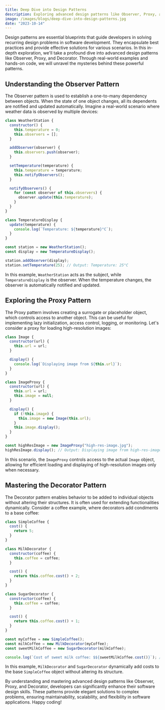 ```yaml
---
title: Deep Dive into Design Patterns
description: Exploring advanced design patterns like Observer, Proxy, and Decorator with real-world examples and use cases.
image: /images/blogs/deep-dive-into-design-patterns.jpg
date: "2023-10-14"
---
```


Design patterns are essential blueprints that guide developers in solving recurring design problems in software development. They encapsulate best practices and provide effective solutions for various scenarios. In this in-depth exploration, we'll take a profound dive into advanced design patterns like Observer, Proxy, and Decorator. Through real-world examples and hands-on code, we will unravel the mysteries behind these powerful patterns.

## Understanding the Observer Pattern

The Observer pattern is used to establish a one-to-many dependency between objects. When the state of one object changes, all its dependents are notified and updated automatically. Imagine a real-world scenario where weather data is observed by multiple devices:

```javascript
class WeatherStation {
  constructor() {
    this.temperature = 0;
    this.observers = [];
  }

  addObserver(observer) {
    this.observers.push(observer);
  }

  setTemperature(temperature) {
    this.temperature = temperature;
    this.notifyObservers();
  }

  notifyObservers() {
    for (const observer of this.observers) {
      observer.update(this.temperature);
    }
  }
}

class TemperatureDisplay {
  update(temperature) {
    console.log(`Temperature: ${temperature}°C`);
  }
}

const station = new WeatherStation();
const display = new TemperatureDisplay();

station.addObserver(display);
station.setTemperature(25); // Output: Temperature: 25°C
```

In this example, `WeatherStation` acts as the subject, while `TemperatureDisplay` is the observer. When the temperature changes, the observer is automatically notified and updated.

## Exploring the Proxy Pattern

The Proxy pattern involves creating a surrogate or placeholder object, which controls access to another object. This can be useful for implementing lazy initialization, access control, logging, or monitoring. Let's consider a proxy for loading high-resolution images:

```javascript
class Image {
  constructor(url) {
    this.url = url;
  }

  display() {
    console.log(`Displaying image from ${this.url}`);
  }
}

class ImageProxy {
  constructor(url) {
    this.url = url;
    this.image = null;
  }

  display() {
    if (!this.image) {
      this.image = new Image(this.url);
    }
    this.image.display();
  }
}

const highResImage = new ImageProxy("high-res-image.jpg");
highResImage.display(); // Output: Displaying image from high-res-image.jpg
```

In this scenario, the `ImageProxy` controls access to the actual `Image` object, allowing for efficient loading and displaying of high-resolution images only when necessary.

## Mastering the Decorator Pattern

The Decorator pattern enables behavior to be added to individual objects without altering their structures. It is often used for extending functionalities dynamically. Consider a coffee example, where decorators add condiments to a base coffee:

```javascript
class SimpleCoffee {
  cost() {
    return 5;
  }
}

class MilkDecorator {
  constructor(coffee) {
    this.coffee = coffee;
  }

  cost() {
    return this.coffee.cost() + 2;
  }
}

class SugarDecorator {
  constructor(coffee) {
    this.coffee = coffee;
  }

  cost() {
    return this.coffee.cost() + 1;
  }
}

const myCoffee = new SimpleCoffee();
const milkCoffee = new MilkDecorator(myCoffee);
const sweetMilkCoffee = new SugarDecorator(milkCoffee);

console.log(`Cost of sweet milk coffee: $${sweetMilkCoffee.cost()}`); // Output: Cost of sweet milk coffee: $8
```

In this example, `MilkDecorator` and `SugarDecorator` dynamically add costs to the base `SimpleCoffee` object without altering its structure.

By understanding and mastering advanced design patterns like Observer, Proxy, and Decorator, developers can significantly enhance their software design skills. These patterns provide elegant solutions to complex problems, ensuring maintainability, scalability, and flexibility in software applications. Happy coding!
